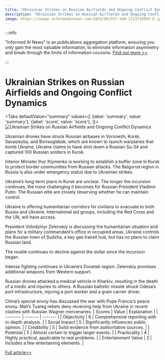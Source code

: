 ```yaml
---
title: "Ukrainian Strikes on Russian Airfields and Ongoing Conflict Dynamics"
description: "Ukrainian Strikes on Russian Airfields and Ongoing Conflict Dynamics"
image: https://image.informedainews.com/2024/08/Pol-tpM-1723716992-0.jpg
---
```



:::info

"Informed AI News" is an publications aggregation platform, ensuring you only gain the most valuable information, to eliminate information asymmetry and break through the limits of information cocoons.  [Find out more >>](/)

:::

# Ukrainian Strikes on Russian Airfields and Ongoing Conflict Dynamics


<Tabs
	defaultValue="summary"
	values={[
	{label: 'summary', value: 'summary'},
	{label: 'score', value: 'score'},
]}>
<TabItem value="summary">
<img
  src="https://image.informedainews.com/2024/08/Pol-tpM-1723716992-0.jpg"
  alt="Ukrainian Strikes on Russian Airfields and Ongoing Conflict Dynamics"
/>



Ukrainian drones have struck Russian airbases in Voronezh, Kursk, Savasleyka, and Borisoglebsk, which are known to launch warplanes that bomb Ukraine. Ukraine claims to have shot down a Russian Su-34 and captured 100 Russian soldiers in Kursk.

Interior Minister Ihor Klymenko is working to establish a buffer zone in Kursk to protect border communities from Russian attacks. The Belgorod region in Russia is also under emergency status due to Ukrainian strikes.

Ukraine’s long-term plans in Kursk are unclear. The longer the incursion continues, the more challenging it becomes for Russian President Vladimir Putin. The Russian elite are closely observing whether he can maintain control.

Ukraine is offering humanitarian corridors for civilians to evacuate to both Russia and Ukraine. International aid groups, including the Red Cross and the UN, will have access.

President Volodymyr Zelenskiy is discussing the humanitarian situation and plans for a military commandant’s office in occupied areas. Ukraine controls the Russian town of Sudzha, a key gas transit hub, but has no plans to claim Russian land.

The rouble continues to decline against the dollar since the incursion began.

Intense fighting continues in Ukraine’s Donetsk region. Zelenskiy promises additional weapons from Western support.

Russian drones attacked a medical vehicle in Kharkiv, resulting in the death of a medic and injuries to others. A Russian ballistic missile struck Odesa’s port infrastructure, injuring a port worker and a grain carrier driver.

China’s special envoy has discussed the war with Pope Francis’s peace envoy. Mali’s Tuareg rebels deny receiving help from Ukraine in recent clashes with Russian Wagner mercenaries.
</TabItem>
<TabItem value="score">
	| Scores     | Value   | Explanation |
	| -------- | ------- | ------- |
	| Objectivity  | 6    | Comprehensive reporting with in-depth analysis.    |
	| Social Impact | 5     | Significantly influences public opinion.    |
	| Credibility    | 5    | Solid evidence from authoritative sources.    |
	| Potential    | 5    | Almost certain to trigger larger events.    |
	| Practicality    | 4    | Highly practical, applicable to real problems.    |
	| Entertainment Value    | 2    | Includes a few entertaining elements.    |
</TabItem>
</Tabs>

[Full article>>](https://www.theguardian.com/world/article/2024/aug/15/ukraine-war-briefing-russian-airfields-hit-with-wave-of-ukrainian-strikes)
